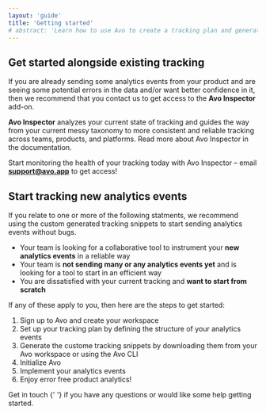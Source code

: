 ```yaml
---
layout: 'guide'
title: 'Getting started'
# abstract: 'Learn how to use Avo to create a tracking plan and generate high quality, actionable data.'
---
```



## <a name="get-started-alongside-existing-tracking"></a> Get started alongside existing tracking

If you are already sending some analytics events from your product and are seeing some potential errors in the data and/or want better confidence in it, then we recommend that you contact us to get access to the **Avo Inspector** add-on.

**Avo Inspector** analyzes your current state of tracking and guides the way from your current messy taxonomy to more consistent and reliable tracking across teams, products, and platforms. <Link passHref href="/inspector"><a>Read more about Avo Inspector in the documentation</a></Link>.

Start monitoring the health of your tracking today with Avo Inspector – email **support@avo.app** to get access!

## <a name="start-tracking-new-events"></a> Start tracking new analytics events

If you relate to one or more of the following statments, we recommend using the custom generated tracking snippets to start sending analytics events without bugs.

- Your team is looking for a collaborative tool to instrument your **new analytics events** in a reliable way
- Your team is **not sending many or any analytics events yet** and is looking for a tool to start in an efficient way
- You are dissatisfied with your current tracking and **want to start from scratch**

If any of these apply to you, then here are the steps to get started:

1. Sign up to Avo and create your <Link passHref href="/workspace"><a>workspace</a></Link>
2. <Link passHref href="/workspace/tracking-plan">
     <a>Set up your tracking plan</a>
   </Link> by defining the structure of your analytics events
3. Generate the custome tracking snippets by <Link passHref href="/workspace/implement#avo-file"><a>downloading them from your Avo workspace</a></Link> or using the <Link passHref href="/commands#quickstart"><a>Avo CLI</a></Link>
4. <Link href="/workspace/implement#init-avo">
     <a>Initialize Avo</a>
   </Link>
5. <Link passHref href="/workspace/implement#implement-actions">
     <a>Implement your analytics events</a>
   </Link>
6. Enjoy error free product analytics!

<p>
  <Link passHref href="/help/troubleshooting">
    <a>Get in touch</a>
  </Link>{' '}
  if you have any questions or would like some help getting started.
</p>
